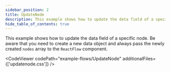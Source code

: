 ```yaml
---
sidebar_position: 2
title: UpdateNode
description: This example shows how to update the data field of a specific node. You need to create a new data object and always pass the newly created nodes array to the ReactFlow component.
hide_table_of_contents: true
---
```



This example shows how to update the data field of a specific node. Be aware that you need to create a new data object and always pass the newly created `nodes` array to the `ReactFlow` component.

<CodeViewer
  codePath="example-flows/UpdateNode"
  additionalFiles={['updatenode.css']}
/>
